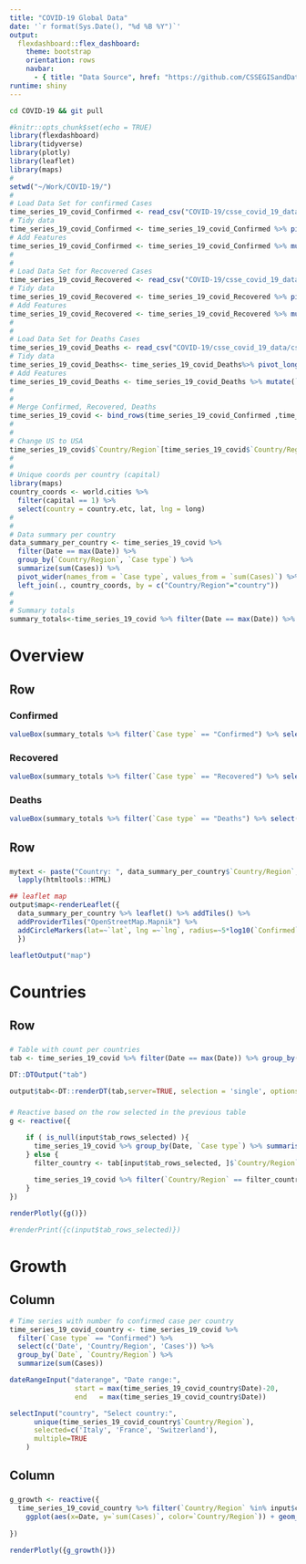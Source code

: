 ```yaml
---
title: "COVID-19 Global Data"
date: '`r format(Sys.Date(), "%d %B %Y")`'
output: 
  flexdashboard::flex_dashboard:
    theme: bootstrap
    orientation: rows
    navbar:
      - { title: "Data Source", href: "https://github.com/CSSEGISandData/COVID-19", icon: "fa-github", align: right }
runtime: shiny
---
```


```bash
cd COVID-19 && git pull
```

```r
#knitr::opts_chunk$set(echo = TRUE)
library(flexdashboard)
library(tidyverse)
library(plotly)
library(leaflet)
library(maps)
#
setwd("~/Work/COVID-19/")
#
# Load Data Set for confirmed Cases
time_series_19_covid_Confirmed <- read_csv("COVID-19/csse_covid_19_data/csse_covid_19_time_series/time_series_19-covid-Confirmed.csv")
# Tidy data
time_series_19_covid_Confirmed <- time_series_19_covid_Confirmed %>% pivot_longer(cols=c(-`Province/State`, -`Country/Region`, -Lat, -Long), names_to="Date", values_to="Cases" )
# Add Features
time_series_19_covid_Confirmed <- time_series_19_covid_Confirmed %>% mutate(`Case type`= "Confirmed")
#
#
# Load Data Set for Recovered Cases
time_series_19_covid_Recovered <- read_csv("COVID-19/csse_covid_19_data/csse_covid_19_time_series/time_series_19-covid-Recovered.csv")
# Tidy data
time_series_19_covid_Recovered <- time_series_19_covid_Recovered %>% pivot_longer(cols=c(-`Province/State`, -`Country/Region`, -Lat, -Long), names_to="Date", values_to="Cases" )
# Add Features
time_series_19_covid_Recovered <- time_series_19_covid_Recovered %>% mutate(`Case type` = "Recovered")
#
#
# Load Data Set for Deaths Cases
time_series_19_covid_Deaths <- read_csv("COVID-19/csse_covid_19_data/csse_covid_19_time_series/time_series_19-covid-Deaths.csv")
# Tidy data
time_series_19_covid_Deaths<- time_series_19_covid_Deaths%>% pivot_longer(cols=c(-`Province/State`, -`Country/Region`, -Lat, -Long), names_to="Date", values_to="Cases" )
# Add Features
time_series_19_covid_Deaths <- time_series_19_covid_Deaths %>% mutate(`Case type` = "Deaths")
#
#
# Merge Confirmed, Recovered, Deaths
time_series_19_covid <- bind_rows(time_series_19_covid_Confirmed ,time_series_19_covid_Recovered, time_series_19_covid_Deaths ) %>% mutate(Date = as.Date(Date, format = '%m/%d/%y'))
#
#
# Change US to USA
time_series_19_covid$`Country/Region`[time_series_19_covid$`Country/Region` == 'US'] <- "USA"
#
#
# Unique coords per country (capital)
library(maps)
country_coords <- world.cities %>% 
  filter(capital == 1) %>%
  select(country = country.etc, lat, lng = long)
#
#
# Data summary per country
data_summary_per_country <- time_series_19_covid %>% 
  filter(Date == max(Date)) %>% 
  group_by(`Country/Region`, `Case type`) %>% 
  summarize(sum(Cases)) %>% 
  pivot_wider(names_from = `Case type`, values_from = `sum(Cases)`) %>%
  left_join(., country_coords, by = c("Country/Region"="country"))
#
#
# Summary totals
summary_totals<-time_series_19_covid %>% filter(Date == max(Date)) %>% group_by(`Case type`) %>% summarize(sum(Cases))

```

Overview
=====================================  

Row
-------------------------------------

### Confirmed
```r
valueBox(summary_totals %>% filter(`Case type` == "Confirmed") %>% select(`sum(Cases)`), icon = "fa-stethoscope", color="#f39c12")
```

### Recovered
```r
valueBox(summary_totals %>% filter(`Case type` == "Recovered") %>% select(`sum(Cases)`), icon = "fa-smile", color=" #27ae60 ")
```

### Deaths
```r
valueBox(summary_totals %>% filter(`Case type` == "Deaths") %>% select(`sum(Cases)`), icon = "fa-sad-tear", color='red')
```

Row
-------------------------------------

###
```r
mytext <- paste("Country: ", data_summary_per_country$`Country/Region`, "<br/>", "Confirmed: ", data_summary_per_country$`Confirmed`, "<br/>", "Recovered: ", data_summary_per_country$`Recovered`, "<br/>", "Deaths: ", data_summary_per_country$`Deaths`, sep="") %>%
  lapply(htmltools::HTML)

## leaflet map
output$map<-renderLeaflet({ 
  data_summary_per_country %>% leaflet() %>% addTiles() %>% 
  addProviderTiles("OpenStreetMap.Mapnik") %>%
  addCircleMarkers(lat=~`lat`, lng =~`lng`, radius=~5*log10(`Confirmed`), layerId = ~unique(`Country/Region`), stroke=FALSE, label = mytext)
  })

leafletOutput("map")

```

Countries
=====================================  

Row
-------------------------------------

###

```r
# Table with count per countries
tab <- time_series_19_covid %>% filter(Date == max(Date)) %>% group_by(`Country/Region`, `Case type`) %>% summarize(sum(Cases)) %>% pivot_wider(names_from = `Case type`, values_from = `sum(Cases)`) %>% arrange(desc(`Confirmed`))

DT::DTOutput("tab")

output$tab<-DT::renderDT(tab,server=TRUE, selection = 'single', options = list(pageLength = 15, lengthMenu = c(15)))
```

###

```r
# Reactive based on the row selected in the previous table
g <- reactive({

    if ( is_null(input$tab_rows_selected) ){
      time_series_19_covid %>% group_by(Date, `Case type`) %>% summarise(sum(Cases)) %>% ggplot(aes(x=Date, y=`sum(Cases)`, color=`Case type`)) + geom_line() + geom_point(size=2) + ylab("Cases") + scale_color_manual(values=c("#f39c12", "red", "#52be80")) + theme(legend.title = element_blank(), legend.position = "none")
    } else {
      filter_country <- tab[input$tab_rows_selected, ]$`Country/Region`
      
      time_series_19_covid %>% filter(`Country/Region` == filter_country) %>% group_by(Date, `Case type`) %>% summarise(sum(Cases)) %>% ggplot(aes(x=Date, y=`sum(Cases)`, color=`Case type`)) + geom_line() + geom_point(size=2) + ylab("Cases") + scale_color_manual(values=c("#f39c12", "red", "#52be80"))+theme(legend.title = element_blank(), legend.position = "none")
    }
})

renderPlotly({g()})

#renderPrint({c(input$tab_rows_selected)})

```

Growth
=====================================  

Column {.sidebar}
-----------------------------------------------------------------------

```r

# Time series with number fo confirmed case per country
time_series_19_covid_country <- time_series_19_covid %>% 
  filter(`Case type` == "Confirmed") %>% 
  select(c('Date', 'Country/Region', 'Cases')) %>% 
  group_by(`Date`, `Country/Region`) %>% 
  summarize(sum(Cases))

dateRangeInput("daterange", "Date range:",
                start = max(time_series_19_covid_country$Date)-20,
                end   = max(time_series_19_covid_country$Date))

selectInput("country", "Select country:",
      unique(time_series_19_covid_country$`Country/Region`),
      selected=c('Italy', 'France', 'Switzerland'),
      multiple=TRUE
    )

```

Column
-----------------------------------------------------------------------

###

```r

g_growth <- reactive({
  time_series_19_covid_country %>% filter(`Country/Region` %in% input$country) %>% filter(Date >= input$daterange[1] & Date <= input$daterange[2] ) %>% 
    ggplot(aes(x=Date, y=`sum(Cases)`, color=`Country/Region`)) + geom_point(shape = 21, size=3, stroke=1) + ylab("Cases") + scale_y_log10() + theme(legend.title = element_blank())
  
})

renderPlotly({g_growth()})

```
